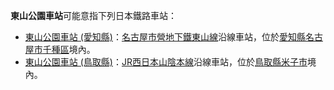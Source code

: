 {{noteTA
|T=zh-tw:東山公園車站;zh-hk:東山公園站; zh-cn:东山公园站;
|1=zh-tw:東山公園車站;zh-hk:東山公園站; zh-cn:东山公园站;
}}
'''東山公園車站'''可能意指下列日本鐵路車站：

* [[東山公園車站_(愛知縣)|東山公園車站 (愛知縣)]]：[[名古屋市營地下鐵|名古屋市營地下鐵]][[東山線|東山線]]沿線車站，位於[[愛知縣|愛知縣]][[名古屋市|名古屋市]][[千種區|千種區]]境內。
* [[東山公園車站_(鳥取縣)|東山公園車站 (鳥取縣)]]：[[JR西日本|JR西日本]][[山陰本線|山陰本線]]沿線車站，位於[[鳥取縣|鳥取縣]][[米子市|米子市]]境內。

{{disambig|Cat=六字車站名消歧義}}